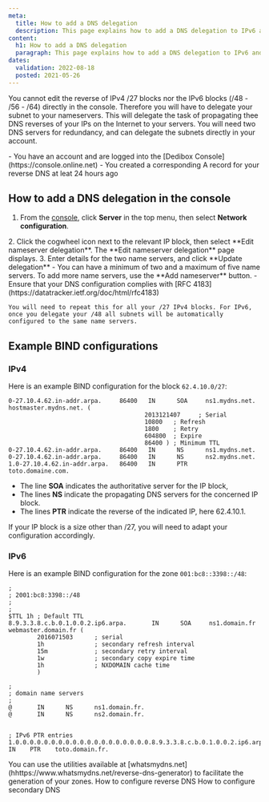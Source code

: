 ```yaml
---
meta:
  title: How to add a DNS delegation
  description: This page explains how to add a DNS delegation to IPv6 and IPv4
content:
  h1: How to add a DNS delegation
  paragraph: This page explains how to add a DNS delegation to IPv6 and IPv4
dates:
  validation: 2022-08-18
  posted: 2021-05-26
---
```


You cannot edit the reverse of IPv4 /27 blocks nor the IPv6 blocks (/48 - /56 - /64) directly in the console. Therefore you will have to delegate your subnet to your nameservers. This will delegate the task of propagating thee DNS reverses of your IPs on the Internet to your servers. You will need two DNS servers for redundancy, and can delegate the subnets directly in your account. 

<Message type="requirement">
  - You have an account and are logged into the [Dedibox Console](https://console.online.net) 
  - You created a corresponding A record for your reverse DNS at leat 24 hours ago
</Message>

## How to add a DNS delegation in the console

1. From the [console](https://console.online.net), click **Server** in the top menu, then select **Network configuration**.
  <Lightbox src="scaleway-dedibox-server-list.webp" alt="" />
2. Click the cogwheel icon next to the relevant IP block, then select **Edit nameserver delegation**. The **Edit nameserver delegation** page displays.
  <Lightbox src="scaleway-edit-delegation.webp" alt="" />
3. Enter details for the two name servers, and click **Update delegation**
  <Message type="tip">
    - You can have a minimum of two and a maximum of five name servers. To add more name servers, use the **Add nameserver** button.
    - Ensure that your DNS configuration complies with [RFC 4183](https://datatracker.ietf.org/doc/html/rfc4183)

  </Message>

    You will need to repeat this for all your /27 IPv4 blocks. For IPv6, once you delegate your /48 all subnets will be automatically configured to the same name servers.

## Example BIND configurations

### IPv4 

 Here is an example BIND configuration for the block `62.4.10.0/27`:

```
0-27.10.4.62.in-addr.arpa.     86400   IN      SOA     ns1.mydns.net. hostmaster.mydns.net. (
                                      2013121407     ; Serial
                                      10800   ; Refresh
                                      1800    ; Retry
                                      604800  ; Expire
                                      86400 ) ; Minimum TTL
0-27.10.4.62.in-addr.arpa.     86400   IN      NS      ns1.mydns.net.
0-27.10.4.62.in-addr.arpa.     86400   IN      NS      ns2.mydns.net.
1.0-27.10.4.62.in-addr.arpa.   86400   IN      PTR     toto.domaine.com.
```

- The line **SOA** indicates the authoritative server for the IP block,
- The lines **NS** indicate the propagating DNS servers for the concerned IP block.
- The lines **PTR** indicate the reverse of the indicated IP, here 62.4.10.1.

<Message type="note">
If your IP block is a size other than /27, you will need to adapt your configuration accordingly.
</Message>

### IPv6

Here is an example BIND configuration for the zone `001:bc8::3398::/48`:

```
;
; 2001:bc8:3398::/48
;
;
$TTL 1h ; Default TTL
8.9.3.3.8.c.b.0.1.0.0.2.ip6.arpa.       IN      SOA     ns1.domain.fr  webmaster.domain.fr (
        2016071503      ; serial
        1h              ; secondary refresh interval
        15m             ; secondary retry interval
        1w              ; secondary copy expire time
        1h              ; NXDOMAIN cache time
        )

;
; domain name servers
;
@       IN      NS      ns1.domain.fr.
@       IN      NS      ns2.domain.fr.


; IPv6 PTR entries
1.0.0.0.0.0.0.0.0.0.0.0.0.0.0.0.0.0.0.0.8.9.3.3.8.c.b.0.1.0.0.2.ip6.arpa.    IN    PTR    toto.domain.fr.
```

<Message type="tip">
You can use the utilities available at [whatsmydns.net](hhttps://www.whatsmydns.net/reverse-dns-generator) to facilitate the generation of your zones. 
</Message>



<Navigation title="See Also">
  <PreviousButton to="/dedibox-network/dns/how-to/configure-reverse-dns/">How to configure reverse DNS</PreviousButton>
  <NextButton to="/dedibox-network/dns/how-to/configure-secondary-dns/">How to configure secondary DNS</NextButton>
</Navigation>
